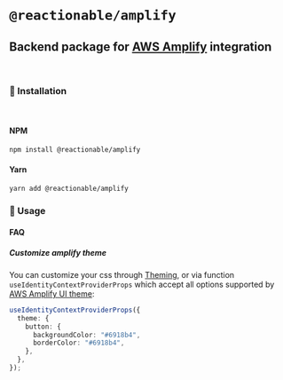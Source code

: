 
<Meta title="Amplify/Home" />

# **`@reactionable/amplify`**

## Backend package for [AWS Amplify](https://docs.amplify.aws/) integration

<br />

### 🚀 Installation

<br />

#### NPM

```sh
npm install @reactionable/amplify
```

#### Yarn

```sh
yarn add @reactionable/amplify
```

### 🧾 Usage

#### FAQ

##### Customize amplify theme

You can customize your css through [Theming](https://docs.amplify.aws/ui/customization/theming/q/framework/react),
or via function `useIdentityContextProviderProps` which accept all options supported by [AWS Amplify UI theme](https://docs.amplify.aws/lib/auth/customui/q/platform/js#customize-ui-theme):

```ts
useIdentityContextProviderProps({
  theme: {
    button: {
      backgroundColor: "#6918b4",
      borderColor: "#6918b4",
    },
  },
});
```
